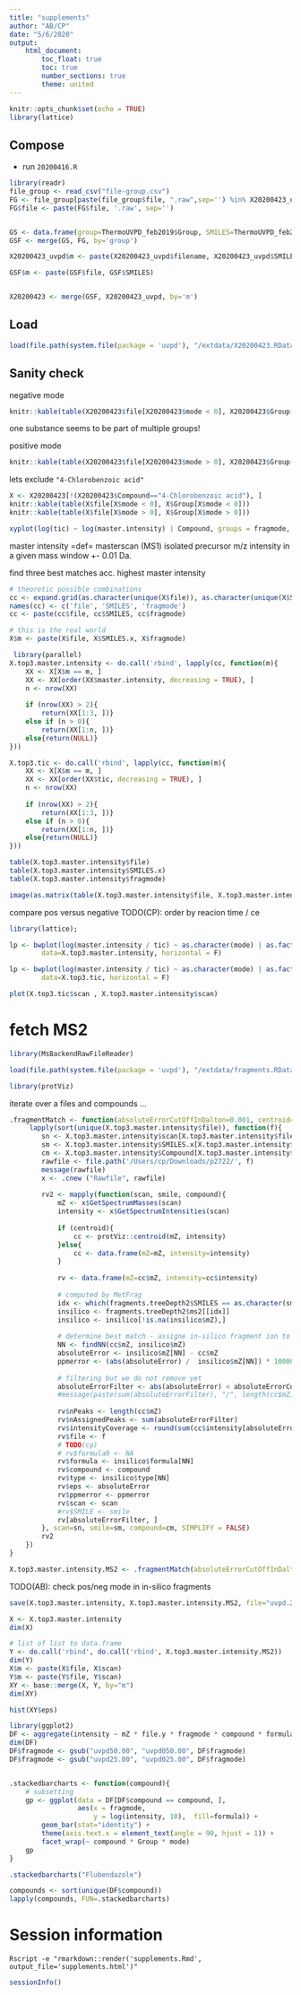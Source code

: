 ```yaml
---
title: "supplements"
author: "AB/CP"
date: "5/6/2020"
output:
    html_document:
        toc_float: true
        toc: true
        number_sections: true
        theme: united
---
```


```r
knitr::opts_chunk$set(echo = TRUE)
library(lattice)
```

## Compose

* run `20200416.R`

```r
library(readr)
file_group <- read_csv("file-group.csv")
FG <- file_group[paste(file_group$file, ".raw",sep='') %in% X20200423_uvpd$filename, ]
FG$file <- paste(FG$file, '.raw', sep='')


GS <- data.frame(group=ThermoUVPD_feb2019$Group, SMILES=ThermoUVPD_feb2019$SMILES)
GSF <- merge(GS, FG, by='group')

X20200423_uvpd$m <- paste(X20200423_uvpd$filename, X20200423_uvpd$SMILES)

GSF$m <- paste(GSF$file, GSF$SMILES)


X20200423 <- merge(GSF, X20200423_uvpd, by='m')

```


## Load
```r
load(file.path(system.file(package = 'uvpd'), "/extdata/X20200423.RData"))
```


## Sanity check

negative mode

```r
knitr::kable(table(X20200423$file[X20200423$mode < 0], X20200423$Group[X20200423$mode < 0]))
```

one substance seems to be part of multiple groups!

positive mode

```r
knitr::kable(table(X20200423$file[X20200423$mode > 0], X20200423$Group[X20200423$mode > 0]))
```

lets exclude `"4-Chlorobenzoic acid"`

```r
X <- X20200423[!(X20200423$Compound=="4-Chlorobenzoic acid"), ]
knitr::kable(table(X$file[X$mode < 0], X$Group[X$mode < 0]))
knitr::kable(table(X$file[X$mode > 0], X$Group[X$mode > 0]))
```

```r
xyplot(log(tic) ~ log(master.intensity) | Compound, groups = fragmode, data=X20200423, pch='.')
```

master intensity =def= masterscan (MS1) isolated precursor m/z intensity in a given mass window +- 0.01 Da.

find three best matches acc. highest master intensity

```r
# theoretic possible combinations
cc <- expand.grid(as.character(unique(X$file)), as.character(unique(X$SMILES.x)), as.character(unique(X$fragmode)))
names(cc) <- c('file', 'SMILES', 'fragmode')
cc <- paste(cc$file, cc$SMILES, cc$fragmode)

# this is the real world
X$m <- paste(X$file, X$SMILES.x, X$fragmode)

 library(parallel)
X.top3.master.intensity <- do.call('rbind', lapply(cc, function(m){
    XX <- X[X$m == m, ]
    XX <- XX[order(XX$master.intensity, decreasing = TRUE), ]
    n <- nrow(XX)
    
    if (nrow(XX) > 2){
        return(XX[1:3, ])}
    else if (n > 0){
        return(XX[1:n, ])}
    else{return(NULL)}
}))
```

```r
X.top3.tic <- do.call('rbind', lapply(cc, function(m){
    XX <- X[X$m == m, ]
    XX <- XX[order(XX$tic, decreasing = TRUE), ]
    n <- nrow(XX)
    
    if (nrow(XX) > 2){
        return(XX[1:3, ])}
    else if (n > 0){
        return(XX[1:n, ])}
    else{return(NULL)}
}))

```

```r
table(X.top3.master.intensity$file)
table(X.top3.master.intensity$SMILES.x)
table(X.top3.master.intensity$fragmode)
```

```r
image(as.matrix(table(X.top3.master.intensity$file, X.top3.master.intensity$fragmode)))
```


compare pos versus negative
TODO(CP): order by reacion time / ce
```r
library(lattice);

lp <- bwplot(log(master.intensity / tic) ~ as.character(mode) | as.factor(fragmode), 
        data=X.top3.master.intensity, horizontal = F)
```

```r
lp <- bwplot(log(master.intensity / tic) ~ as.character(mode) | as.factor(fragmode), 
        data=X.top3.tic, horizontal = F)
```

```r
plot(X.top3.tic$scan , X.top3.master.intensity$scan)
```


# fetch MS2

```r
library(MsBackendRawFileReader)
```


```r
load(file.path(system.file(package = 'uvpd'), "/extdata/fragments.RData"))

```


```r
library(protViz)
```

iterate over a files and compounds ...
```r
.fragmentMatch <- function(absoluteErrorCutOffInDalton=0.001, centroid=TRUE){
     lapply(sort(unique(X.top3.master.intensity$file)), function(f){
        sn <- X.top3.master.intensity$scan[X.top3.master.intensity$file==f]
        sm <- X.top3.master.intensity$SMILES.x[X.top3.master.intensity$file==f]
        cm <- X.top3.master.intensity$Compound[X.top3.master.intensity$file==f]
        rawfile <- file.path('/Users/cp/Downloads/p2722/', f)
        message(rawfile)
        x <- .cnew ("Rawfile", rawfile)
        
        rv2 <- mapply(function(scan, smile, compound){
            mZ <- x$GetSpectrumMasses(scan)
            intensity <- x$GetSpectrumIntensities(scan)
            
            if (centroid){
                cc <- protViz::centroid(mZ, intensity)
            }else{
                cc <- data.frame(mZ=mZ, intensity=intensity)
            }
            
            rv <- data.frame(mZ=cc$mZ, intensity=cc$intensity)
            
            # computed by MetFrag
            idx <- which(fragments.treeDepth2$SMILES == as.character(smile))
            insilico <- fragments.treeDepth2$ms2[[idx]]
            insilico <- insilico[!is.na(insilico$mZ),]
            
            # determine best match - assigne in-silico fragment ion to peak
            NN <- findNN(cc$mZ, insilico$mZ)
            absoluteError <- insilico$mZ[NN] - cc$mZ 
            ppmerror <- (abs(absoluteError) /  insilico$mZ[NN]) * 1000000
            
            # filtering but we do not remove yet
            absoluteErrorFilter <- abs(absoluteError) < absoluteErrorCutOffInDalton
            #message(paste(sum(absoluteErrorFilter), "/", length(cc$mZ), "intensity coverage", round(sum(cc$intensity[fff])/sum(cc$intensity),2)))
            
            rv$nPeaks <- length(cc$mZ)
            rv$nAssignedPeaks <- sum(absoluteErrorFilter)
            rv$intensityCoverage <- round(sum(cc$intensity[absoluteErrorFilter])/sum(cc$intensity),2)
            rv$file <- f
            # TODO(cp)
            # rv$formula0 <- NA
            rv$formula <- insilico$formula[NN]
            rv$compound <- compound
            rv$type <- insilico$type[NN]
            rv$eps <- absoluteError
            rv$ppmerror <- ppmerror
            rv$scan <- scan
            #rv$SMILE <- smile
            rv[absoluteErrorFilter, ]
        }, scan=sn, smile=sm, compound=cm, SIMPLIFY = FALSE)
        rv2
    })
}
```


```r
X.top3.master.intensity.MS2 <- .fragmentMatch(absoluteErrorCutOffInDalton=0.01)
```

TODO(AB): check pos/neg mode in in-silico fragments
```r
save(X.top3.master.intensity, X.top3.master.intensity.MS2, file="uvpd.20200514.RData", compression_level = 9)
```

```r

X <- X.top3.master.intensity
dim(X)

# list of list to data.frame
Y <- do.call('rbind', do.call('rbind', X.top3.master.intensity.MS2))
dim(Y)
X$m <- paste(X$file, X$scan)
Y$m <- paste(Y$file, Y$scan)
XY <- base::merge(X, Y, by="m")
dim(XY)
```
```r
hist(XY$eps)
```

```r
library(ggplot2)
DF <- aggregate(intensity ~ mZ * file.y * fragmode * compound * formula * Group *mode, data=XY, FUN=sum)
dim(DF)
DF$fragmode <- gsub("uvpd50.00", "uvpd050.00", DF$fragmode)
DF$fragmode <- gsub("uvpd25.00", "uvpd025.00", DF$fragmode)


.stackedbarcharts <- function(compound){
    # subsetting
    gp <- ggplot(data = DF[DF$compound == compound, ], 
                 aes(x = fragmode,
                     y = log(intensity, 10),  fill=formula)) +
        geom_bar(stat="identity") +
        theme(axis.text.x = element_text(angle = 90, hjust = 1)) +
        facet_wrap(~ compound * Group * mode)
    gp
}

.stackedbarcharts("Flubendazole")
```

```r
compounds <- sort(unique(DF$compound))
lapply(compounds, FUN=.stackedbarcharts)
```


# Session information


```
Rscript -e "rmarkdown::render('supplements.Rmd', output_file='supplements.html')"
```

```r
sessionInfo()
```
